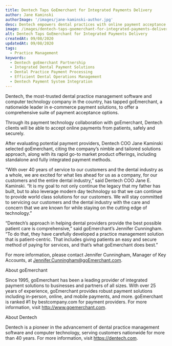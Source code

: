 ```yaml
---
title: Dentech Taps GoEmerchant for Integrated Payments Delivery
author: Jane Kaminski
authorImage: '/images/jane-kaminski-author.jpg'
desc: Dentech empowers dental practices with online payment acceptance.
image: /images/dentech-taps-goemerchant-for-integrated-payments-delivery.jpg
alt: Dentech Taps GoEmerchant for Integrated Payments Delivery
createdAt: 09/08/2020
updatedAt: 09/08/2020
tags:
  - Practice Management
keywords:
  - Dentech goEmerchant Partnership
  - Integrated Dental Payment Solutions
  - Dental Practice Payment Processing
  - Efficient Dental Operations Management
  - Dentech Payment System Integration
---
```


Dentech, the most-trusted dental practice management software and computer technology company in the country, has tapped goEmerchant, a nationwide leader in e-commerce payment solutions, to offer a comprehensive suite of payment acceptance options.

Through its payment technology collaboration with goEmerchant, Dentech clients will be able to accept online payments from patients, safely and securely.

After evaluating potential payment providers, Dentech COO Jane Kaminski selected goEmerchant, citing the company’s nimble and tailored solutions approach, along with its rapid go-to market product offerings, including standalone and fully integrated payment methods.

“With over 40 years of service to our customers and the dental industry as a whole, we are excited for what lies ahead for us as a company, for our customers and the entire dental industry,” said Dentech COO Jane E. Kaminski. “It is my goal to not only continue the legacy that my father has built, but to also leverage modern day technology so that we can continue to provide world class solutions for our customers. We will stay committed to servicing our customers and the dental industry with the care and concern that we are known for while staying on the cutting edge of technology.”

“Dentech’s approach in helping dental providers provide the best possible patient care is comprehensive,” said goEmerchant’s Jennifer Cunningham. “To do that, they have carefully developed a practice management solution that is patient-centric. That includes giving patients an easy and secure method of paying for services, and that’s what goEmerchant does best.”

For more information, please contact Jennifer Cunningham, Manager of Key Accounts, at Jennifer.Cunningham@goEmerchant.com.

About goEmerchant

Since 1995, goEmerchant has been a leading provider of integrated payment solutions to businesses and partners of all sizes. With over 25 years of experience, goEmerchant provides robust payment solutions including in-person, online, and mobile payments, and more. goEmerchant is ranked #1 by bestcompany.com for payment providers. For more information, visit http://www.goemerchant.com.

About Dentech

Dentech is a pioneer in the advancement of dental practice management software and computer technology, serving customers nationwide for more than 40 years. For more information, visit https://dentech.com.